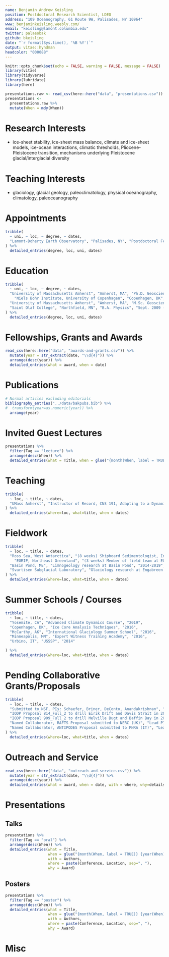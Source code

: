 ```yaml
---
name: Benjamin Andrew Keisling
position: Postdoctoral Research Scientist, LDEO
address: "109 Oceanography, 61 Route 9W, Palisades, NY 10964"
www: benjaminkeisling.weebly.com/
email: "keisling@lamont.columbia.edu"
twitter: palaeobak
github: bkeisling
date: "`r format(Sys.time(), '%B %Y')`"
output: vitae::hyndman
headcolor: "000088"
---
```



```r
knitr::opts_chunk$set(echo = FALSE, warning = FALSE, message = FALSE)
library(vitae)
library(tidyverse)
library(lubridate)
library(here)
```

```r
presentations.raw <- read_csv(here::here("data", "presentations.csv"))
presentations <- 
  presentations.raw %>% 
  mutate(When = mdy(When))
```


# Research Interests
* ice-sheet stability, ice-sheet mass balance, climate and ice-sheet models, ice-ocean interactions, climatic thresholds, Pliocene-Pleistocene transition, mechanisms underlying Pleistocene glacial/interglacial diversity

# Teaching Interests
* glaciology, glacial geology, paleoclimatology, physical oceanography, climatology, paleoceanography

# Appointments

```r
tribble(
  ~ uni, ~ loc, ~ degree, ~ dates,
  "Lamont-Doherty Earth Observatory", "Palisades, NY", "Postdoctoral Fellow", "Jan. 2020 - present"
) %>% 
  detailed_entries(degree, loc, uni, dates)
```


# Education

```r
tribble(
  ~ uni, ~ loc, ~ degree, ~ dates,
  "University of Massachusetts Amherst", "Amherst, MA", "Ph.D. Geosciences", "Sept. 2015 - Oct. 2019, conferral date 02/01/2020", 
    "Niels Bohr Institute, University of Copenhagen", "Copenhagen, DK", "Visiting Fellow, Centre of Ice and Climate", "Aug. 2016 - June 2017", 
  "University of Massachusetts Amherst", "Amherst, MA", "M.Sc. Geosciences", "Sept. 2013 - May 2015", 
  "Saint Olaf College", "Northfield, MN", "B.A. Physics", "Sept. 2009 - May 2013"
) %>% 
  detailed_entries(degree, loc, uni, dates)
```

# Fellowships, Grants and Awards

```r
read_csv(here::here("data", "awards-and-grants.csv")) %>% 
  mutate(year = str_extract(date, "\\d{4}")) %>% 
  arrange(desc(year)) %>% 
  detailed_entries(what = award, when = date)
```

# Publications

```r
# Normal articles excluding editorials
bibliography_entries("../data/bakpubs.bib") %>%
#  transform(year=as.numeric(year)) %>%
  arrange(year)
```

# Invited Guest Lectures

```r
presentations %>% 
  filter(Tag == "lecture") %>% 
  arrange(desc(When)) %>% 
  detailed_entries(what = Title, when = glue("{month(When, label = TRUE)} {year(When)}"), where = paste(Location,Award,sep=" host: "))
```

# Teaching

```r
tribble(
  ~ loc, ~ title, ~ dates,
  "UMass Amherst", "Instructor of Record, CNS 191, Adapting to a Dynamic Environment", "2015" 
) %>% 
  detailed_entries(where=loc, what=title, when = dates)
```

# Fieldwork

```r
tribble(
  ~ loc, ~ title, ~ dates,
  "Ross Sea, West Antarctica", "(8 weeks) Shipboard Sedimentologist, International Ocean Discovery Program (IODP) Expedition 374", "2018",
    "EGRIP, Northeast Greenland", "(3 weeks) Member of field team at EGRIP ice core drill site in NE Greenland", "2017",
  "Basin Pond, ME", "Limnogeology research at Basin Pond", "2014-2019",
  "Svartisen Subglacial Laboratory", "Glaciology research at Engabreen Glacier, Arctic Norway", "2012"
) %>% 
  detailed_entries(where=loc, what=title, when = dates)
```

# Summer Schools / Courses

```r
tribble(
  ~ loc, ~ title, ~ dates,
  "Yosemite, CA", "Advanced Climate Dynamics Course", "2019",
  "Copenhagen, DK", "Ice Core Analysis Techniques", "2016",
  "McCarthy, AK", "International Glaciology Summer School", "2016",
  "Minneapolis, MN", "Expert Witness Training Academy", "2016",
  "Urbino, IT", "USSSP", "2014"

) %>% 
  detailed_entries(where=loc, what=title, when = dates)
```

# Pending Collaborative Grants/Proposals

```r
tribble(
  ~ loc, ~ title, ~ dates,
  "Submitted to NSF, PIs: Schaefer, Briner, DeConto, Anandakrishnan", "Collaborator, Greendrill Project", "2019",
  "IODP Proposal 814_Full_2 to drill Eirik Drift and Davis Strait in 2022", "Proponent", "2018",
  "IODP Proposal 909_Full_2 to drill Melville Bugt and Baffin Bay in 2022", "Proponent", "2018",
  "Named Collaborator, RAFTS Proposal submitted to NERC (UK)", "Lead PI: Tina Van de Flierdt", "not funded, 2018",
  "Named Collaborator, ANTIPODES Proposal submitted to PNRA (IT)", "Lead PI: Florence Colleoni", "funded, 2018"
) %>% 
  detailed_entries(where=loc, what=title, when = dates)
```

# Outreach and Service

```r
read_csv(here::here("data", "outreach-and-service.csv")) %>% 
  mutate(year = str_extract(date, "\\d{4}")) %>% 
  arrange(desc(year)) %>% 
  detailed_entries(what = award, when = date, with = where, why=details)
```



# Presentations

## Talks

```r
presentations %>% 
  filter(Tag == "oral") %>% 
  arrange(desc(When)) %>% 
  detailed_entries(what = Title,
                   when = glue("{month(When, label = TRUE)} {year(When)}"),
                   with = Authors,
                   where = paste(Conference, Location, sep=", "),
                   why = Award)
```

## Posters

```r
presentations %>% 
  filter(Tag == "poster") %>% 
  arrange(desc(When)) %>% 
  detailed_entries(what = Title,
                   when = glue("{month(When, label = TRUE)} {year(When)}"),
                   with = Authors,
                   where = paste(Conference, Location, sep=", "),
                   why = Award)
```



# Misc